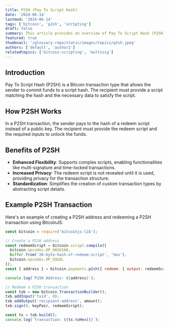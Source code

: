 ```yaml
---
title: P2SH (Pay To Script Hash)
date: '2024-06-14'
lastmod: '2024-06-14'
tags: ['bitcoin', 'p2sh', 'scripting']
draft: false
summary: This article provides an overview of Pay To Script Hash (P2SH), its benefits, and how it enhances Bitcoin's scripting capabilities.
featured: true
thumbnail: '/glossary-repo/static/images/topics/p2sh.jpeg'
authors: ['default', 'author2']
relatedtopics: ['bitcoin-scripting', 'multisig']
---
```


## Introduction

Pay To Script Hash (P2SH) is a Bitcoin transaction type that allows the sender to commit funds to a script hash. The recipient must provide a script matching the hash and the necessary data to satisfy the script.

## How P2SH Works

In a P2SH transaction, the sender pays to the hash of a redeem script instead of a public key. The recipient must provide the redeem script and the required inputs to unlock the funds.

## Benefits of P2SH

- **Enhanced Flexibility**: Supports complex scripts, enabling functionalities like multi-signature and time-locked transactions.
- **Increased Privacy**: The redeem script is not revealed until it is used, providing privacy for the transaction structure.
- **Standardization**: Simplifies the creation of custom transaction types by abstracting script details.

## Example P2SH Transaction

Here's an example of creating a P2SH address and redeeming a P2SH transaction using BitcoinJS:

```js
const bitcoin = require('bitcoinjs-lib');

// Create a P2SH address
const redeemScript = bitcoin.script.compile([
  bitcoin.opcodes.OP_HASH160,
  Buffer.from('20-byte-hash-of-redeem-script', 'hex'),
  bitcoin.opcodes.OP_EQUAL
]);
const { address } = bitcoin.payments.p2sh({ redeem: { output: redeemScript } });

console.log(`P2SH Address: ${address}`);

// Redeem a P2SH transaction
const txb = new bitcoin.TransactionBuilder();
txb.addInput('txid', 0);
txb.addOutput('recipient-address', amount);
txb.sign(0, keyPair, redeemScript);

const tx = txb.build();
console.log(`Transaction: ${tx.toHex()}`);
